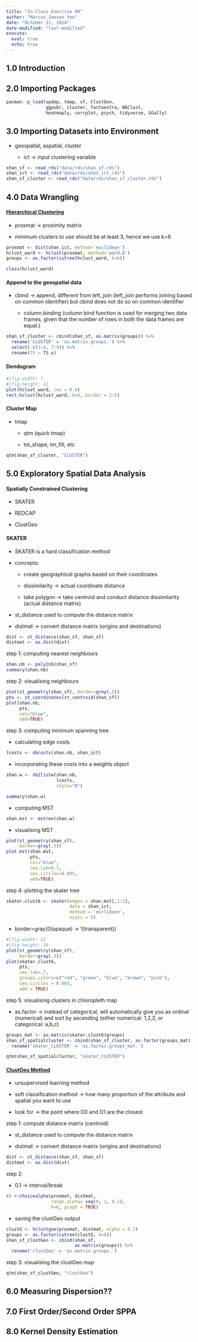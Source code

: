 ```yaml
---
title: "In-Class-Exercise 09"
author: "Marcus Jaeson Yeo"
date: "October 21, 2024"
date-modified: "last-modified"
execute: 
  eval: true
  echo: true
---
```


## **1.0 Introduction**

## **2.0 Importing Packages**

```r
pacman::p_load(spdep, tmap, sf, ClustGeo, 
               ggpubr, cluster, factoextra, NbClust,
               heatmaply, corrplot, psych, tidyverse, GGally)
```

## **3.0 Importing Datasets into Environment**

-   geospatial, aspatial, cluster

    -   ict -\> input clustering variable

```r
shan_sf <- read_rds("data/rds/shan_sf.rds")
shan_ict <- read_rds("data/rds/shan_ict.rds")
shan_sf_cluster <- read_rds("data/rds/shan_sf_cluster.rds")
```

## **4.0 Data Wrangling**

#### [Hierarchical Clustering]{.underline}

-   proxmat -\> proximity matrix

-   minimum clusters to use should be at least 3, hence we use k=6

```r
proxmat <- dist(shan_ict, method='euclidean')
hclust_ward <- hclust(proxmat, method='ward.D')
groups <- as.factor(cutree(hclust_ward, k=6))

```

```r
class(hclust_ward)

```

#### Append to the geospatial data

-   cbind -\> append, different from left_join (left_join performs joining based on common identifier) but cbind does not do so on common identifier

    -   column binding (column bind function is used for merging two data frames, given that the number of rows in both the data frames are equal.)

```r
shan_sf_cluster <- cbind(shan_sf, as.matrix(groups)) %>%
  rename('CLUSTER' = 'as.matrix.groups.') %>%
  select(-c(3:4, 7:9)) %>%
  rename(TS = TS.x)
```

#### Dendogram

```r
#|fig-width: 7
#|fig-height: 12
plot(hclust_ward, cex = 0.6)
rect.hclust(hclust_ward, k=6, border = 2:5)

```

#### Cluster Map

-   tmap

    -   qtm (quick tmap)

    -   tm_shape, tm_fill, etc

```r

qtm(shan_sf_cluster, "CLUSTER")
```

## **5.0 Exploratory Spatial Data Analysis**

#### Spatially Constrained Clustering

-   SKATER

-   REDCAP

-   ClustGeo

#### SKATER

-   SKATER is a hard classification method

<!-- -->

-   concepts:

    -   create geographical graphs based on their coordinates

    -   dissimilarity -\> actual coordinate distance

    -   take polygon -\> take centroid and conduct distance dissimilarity (actual distance matrix)

<!-- -->

-   st_distance used to compute the distance matrix

-   distmat -\> convert distance matrix (origins and destinations)

```r
dist <- st_distance(shan_sf, shan_sf)
distmat <- as.dist(dist)
```

step 1: computing nearest neighbours

```r
shan.nb <- poly2nb(shan_sf) 
summary(shan.nb)
```

step 2: visualising neighbours

```r
plot(st_geometry(shan_sf), border=grey(.5))
pts <- st_coordinates(st_centroid(shan_sf))
plot(shan.nb, 
     pts, 
     col="blue",
     add=TRUE)
```

step 3: computing minimum spanning tree

-   calculating edge costs

```r
lcosts <- nbcosts(shan.nb, shan_ict)
```

-   incorporating these costs into a weights object

```r
shan.w <- nb2listw(shan.nb,
                   lcosts,
                   style="B")

summary(shan.w)
```

-   computing MST

```r
shan.mst <- mstree(shan.w)
```

-   visualising MST

```r
plot(st_geometry(shan_sf),
     border=gray(.5))
plot.mst(shan.mst, 
         pts,
         col="blue",
         cex.lab=0.7,
         cex.circles=0.005,
         add=TRUE)
```

step 4: plotting the skater tree

```r
skater.clust6 <- skater(edges = shan.mst[,1:2],
                        data = shan_ict,
                        method = 'euclidean',
                        ncuts = 5)
```

-   border=gray(0(opaque) -\> 1(transparent))

```r
#|fig-width: 12
#|fig-height: 10
plot(st_geometry(shan_sf),
     border=gray(.5))
plot(skater.clust6,
     pts,
     cex.lab=.7,
     groups.colors=c("red", "green", "blue", "brown", "pink"),
     cex.circles = 0.005,
     add = TRUE)
```

step 5: visualising clusters in chloropleth map

-   as.factor -\> instead of categorical, will automatically give you as ordinal (numerical) and sort by ascending (either numerical: 1,2,3, or categorical: a,b,c)

```r
groups_mat <- as.matrix(skater.clust6$groups)
shan_sf_spatialcluster <- cbind(shan_sf_cluster, as.factor(groups_mat)) %>%
  rename('skater_CLUSTER' = 'as.factor.groups_mat.')

qtm(shan_sf_spatialcluster, "skater_CLUSTER")
```

#### [ClustGeo Method]{.underline}

-   unsupervised learning method

-   soft classification method -\> how many proportion of the attribute and spatial you want to use

-   look for -\> the point where D0 and D1 are the closest

step 1: compute distance matrix (centroid)

-   st_distance used to compute the distance matrix

-   distmat -\> convert distance matrix (origins and destinations)

```r
dist <- st_distance(shan_sf, shan_sf) 
distmat <- as.dist(dist)
```

step 2:

-   0.1 -\> interval/break

```r
cr <-choicealpha(proxmat, distmat,
                 range.alpha= seq(0, 1, 0.1),
                 K=6, graph = TRUE)
```

-   saving the clustGeo output

```r
clustG <- hclustgeo(proxmat, distmat, alpha = 0.2)
groups <- as.factor(cutree(clustG, k=6))
shan_sf_clustGeo <- cbind(shan_sf, 
                          as.matrix(groups)) %>%
  rename('clustGeo' = 'as.matrix.groups.')
```

step 3: visualising the clustGeo map

```r
qtm(shan_sf_clustGeo, "clustGeo")
```

## **6.0 Measuring Dispersion??**

## **7.0 First Order/Second Order SPPA**

## **8.0 Kernel Density Estimation**
